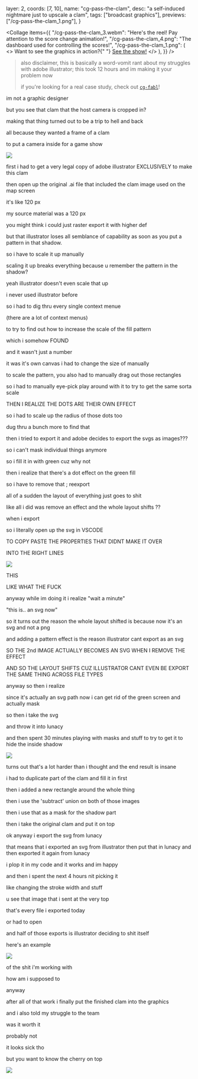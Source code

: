   layer: 2,
  coords: [7, 10],
  name: "cg-pass-the-clam",
  desc: "a self-induced nightmare just to upscale a clam",
  tags: ["broadcast graphics"],
  previews: ["/cg-pass-the-clam_1.png"],
}

<Collage
  items={{
    "/cg-pass-the-clam_3.webm":
      "Here's the reel! Pay attention to the score change animation!",
    "/cg-pass-the-clam_4.png": "The dashboard used for controlling the scores!",
    "/cg-pass-the-clam_1.png": (
      <>
        Want to see the graphics in action?{" "}
        <a href="https://www.youtube.com/watch?v=9OkTnI6d6Ss">See the show!</a>
      </>
    ),
  }}
/>

<CaseDivider />

> also disclaimer, this is basically a word-vomit rant about my struggles with adobe illustrator; this took 12 hours and im making it your problem now
>
> if you're looking for a real case study, check out [`cg-fabl`](/works/cg-fabl)!

im not a graphic designer

but you see that clam that the host camera is cropped in?

making that thing turned out to be a trip to hell and back

all because they wanted a frame of a clam

to put a camera inside for a game show

![](https://media.discordapp.net/attachments/1029264206081572905/1103539203733733396/image.png)

first i had to get a very legal copy of adobe illustrator EXCLUSIVELY to make this clam

then open up the original .ai file that included the clam image used on the map screen

it's like 120 px

my source material was a 120 px

you might think i could just raster export it with higher def

but that illustrator loses all semblance of capability as soon as you put a pattern in that shadow.

so i have to scale it up manually

scaling it up breaks everything because u remember the pattern in the shadow?

yeah illustrator doesn't even scale that up

i never used illustrator before

so i had to dig thru every single context menue

(there are a lot of context menus)

to try to find out how to increase the scale of the fill pattern

which i somehow FOUND

and it wasn't just a number

it was it's own canvas i had to change the size of manually

to scale the pattern, you also had to manually drag out those rectangles

so i had to manually eye-pick play around with it to try to get the same sorta scale

THEN I REALIZE THE DOTS ARE THEIR OWN EFFECT

so i had to scale up the radius of those dots too

dug thru a bunch more to find that

then i tried to export it and adobe decides to export the svgs as images???

so i can't mask individual things anymore

so i fill it in with green cuz why not

then i realize that there's a dot effect on the green fill

so i have to remove that ; reexport

all of a sudden the layout of everything just goes to shit

like all i did was remove an effect and the whole layout shifts ??

when i export

so i literally open up the svg in VSCODE

TO COPY PASTE THE PROPERTIES THAT DIDNT MAKE IT OVER

INTO THE RIGHT LINES

![](https://cdn.discordapp.com/attachments/1029264206081572905/1103540288208764979/image.png)

THIS

LIKE WHAT THE FUCK

anyway while im doing it i realize "wait a minute"

"this is.. an svg now"

so it turns out the reason the whole layout shifted is because now it's an svg and not a png

and adding a pattern effect is the reason illustrator cant export as an svg

SO THE 2nd IMAGE ACTUALLY BECOMES AN SVG WHEN I REMOVE THE EFFECT

AND SO THE LAYOUT SHIFTS CUZ ILLUSTRATOR CANT EVEN BE EXPORT THE SAME THING ACROSS FILE TYPES

anyway so then i realize

since it's actually an svg path now i can get rid of the green screen and actually mask

so then i take the svg

and throw it into lunacy

and then spent 30 minutes playing with masks and stuff to try to get it to hide the inside shadow

![](https://media.discordapp.net/attachments/1029264206081572905/1103540844126023742/image.png)

turns out that's a lot harder than i thought and the end result is insane

i had to duplicate part of the clam and fill it in first

then i added a new rectangle around the whole thing

then i use the 'subtract' union on both of those images

then i use that as a mask for the shadow part

then i take the original clam and put it on top

ok anyway i export the svg from lunacy

that means that i exported an svg from illustrator then put that in lunacy and then exported it again from lunacy

i plop it in my code and it works and im happy

and then i spent the next 4 hours nit picking it

like changing the stroke width and stuff

u see that image that i sent at the very top

that's every file i exported today

or had to open

and half of those exports is illustrator deciding to shit itself

here's an example

![](https://media.discordapp.net/attachments/1029264206081572905/1103541598412869732/image.png)

of the shit i'm working with

how am i supposed to

anyway

after all of that work i finally put the finished clam into the graphics

and i also told my struggle to the team

was it worth it

probably not

it looks sick tho

but you want to know the cherry on top

![](https://media.discordapp.net/attachments/1029264206081572905/1103542487445934080/image.png)
